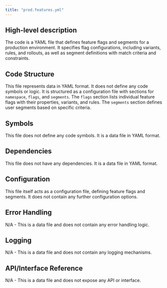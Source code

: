 ```yaml
---
title: "prod.features.yml"
---
```


## High-level description
The code is a YAML file that defines feature flags and segments for a production environment. It specifies flag configurations, including variants, rules, and rollouts, as well as segment definitions with match criteria and constraints.

## Code Structure
This file represents data in YAML format. It does not define any code symbols or logic. It is structured as a configuration file with sections for `namespace`, `flags`, and `segments`. The `flags` section lists individual feature flags with their properties, variants, and rules. The `segments` section defines user segments based on specific criteria.

## Symbols
This file does not define any code symbols. It is a data file in YAML format.

## Dependencies
This file does not have any dependencies. It is a data file in YAML format.

## Configuration
This file itself acts as a configuration file, defining feature flags and segments. It does not contain any further configuration options.

## Error Handling
N/A - This is a data file and does not contain any error handling logic.

## Logging
N/A - This is a data file and does not contain any logging mechanisms.

## API/Interface Reference
N/A - This is a data file and does not expose any API or interface. 
